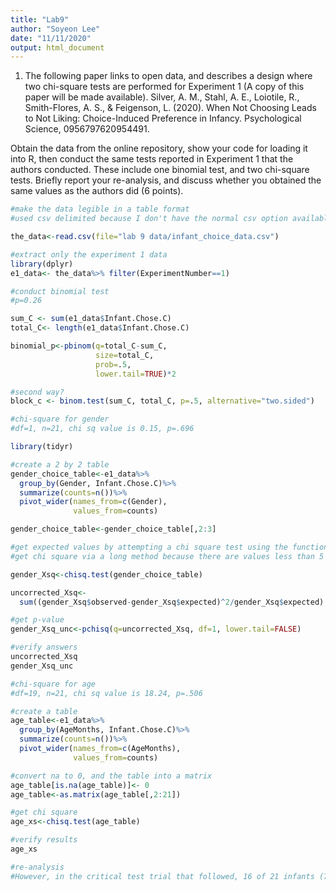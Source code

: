 ```yaml
---
title: "Lab9"
author: "Soyeon Lee"
date: "11/11/2020"
output: html_document
---
```


1. The following paper links to open data, and describes a design where two chi-square tests are performed for Experiment 1 (A copy of this paper will be made available).
Silver, A. M., Stahl, A. E., Loiotile, R., Smith-Flores, A. S., & Feigenson, L. (2020). When Not Choosing Leads to Not Liking: Choice-Induced Preference in Infancy. Psychological Science, 0956797620954491.

Obtain the data from the online repository, show your code for loading it into R, then conduct the same tests reported in Experiment 1 that the authors conducted. These include one binomial test, and two chi-square tests. Briefly report your re-analysis, and discuss whether you obtained the same values as the authors did (6 points).
```r
#make the data legible in a table format
#used csv delimited because I don't have the normal csv option available

the_data<-read.csv(file="lab 9 data/infant_choice_data.csv")

#extract only the experiment 1 data
library(dplyr)
e1_data<- the_data%>% filter(ExperimentNumber==1)

#conduct binomial test
#p=0.26

sum_C <- sum(e1_data$Infant.Chose.C)
total_C<- length(e1_data$Infant.Chose.C)

binomial_p<-pbinom(q=total_C-sum_C,
                   size=total_C,
                   prob=.5,
                   lower.tail=TRUE)*2

#second way?
block_c <- binom.test(sum_C, total_C, p=.5, alternative="two.sided")
```


```r
#chi-square for gender
#df=1, n=21, chi sq value is 0.15, p=.696

library(tidyr)

#create a 2 by 2 table
gender_choice_table<-e1_data%>%
  group_by(Gender, Infant.Chose.C)%>%
  summarize(counts=n())%>%
  pivot_wider(names_from=c(Gender),
              values_from=counts)

gender_choice_table<-gender_choice_table[,2:3]

#get expected values by attempting a chi square test using the function
#get chi square via a long method because there are values less than 5

gender_Xsq<-chisq.test(gender_choice_table)

uncorrected_Xsq<-
  sum((gender_Xsq$observed-gender_Xsq$expected)^2/gender_Xsq$expected)

#get p-value 
gender_Xsq_unc<-pchisq(q=uncorrected_Xsq, df=1, lower.tail=FALSE)

#verify answers
uncorrected_Xsq
gender_Xsq_unc
```
```r
#chi-square for age 
#df=19, n=21, chi sq value is 18.24, p=.506

#create a table 
age_table<-e1_data%>%
  group_by(AgeMonths, Infant.Chose.C)%>%
  summarize(counts=n())%>%
  pivot_wider(names_from=c(AgeMonths),
              values_from=counts)

#convert na to 0, and the table into a matrix
age_table[is.na(age_table)]<- 0
age_table<-as.matrix(age_table[,2:21])

#get chi square 
age_xs<-chisq.test(age_table)

#verify results 
age_xs
```
```r
#re-analysis 
#However, in the critical test trial that followed, 16 of 21 infants (76.2%) chose the new block--a percentage significantly different from chance, according to a two-tailed binomial test, p=.026, 95% exact confidence interval (CI)=[52.83%, 91.78%], relative risk ratio=1.52.  A chi-squre test of independence indicated no significant effect of age or gendeer on infants' choices, X2 (19,N=21)=18.24, p=.506, and X2(1, N=21)=0.15, p=.696, respectively. 
```


